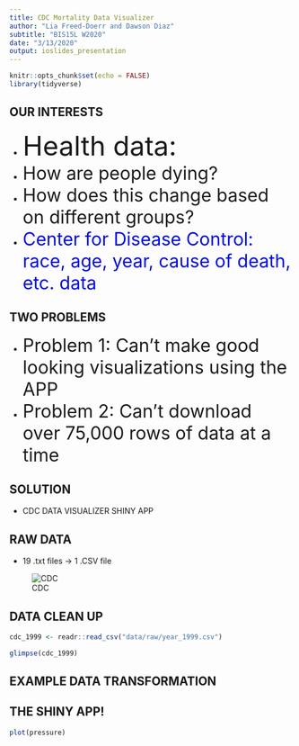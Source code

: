 ```yaml
---
title: CDC Mortality Data Visualizer
author: "Lia Freed-Doerr and Dawson Diaz"
subtitle: "BIS15L W2020"
date: "3/13/2020"
output: ioslides_presentation
---
```


```r
knitr::opts_chunk$set(echo = FALSE)
library(tidyverse)
```


<!-- Lia -->
## OUR INTERESTS 

- <font size="8">Health data: </font>
- <font size="6">How are people dying? </font>
- <font size="6">How does this change based on different groups? </font>
- <font size="6"><font color="light blue">Center for Disease Control: race, age, year, cause of death, etc. data </font></font>

<!-- Dawson -->
## TWO PROBLEMS

- <font size="6">Problem 1: Can't make good looking visualizations using the APP </font>
- <font size="6">Problem 2: Can't download over 75,000 rows of data at a time </font>

<!-- Dawson -->
## SOLUTION

- CDC DATA VISUALIZER SHINY APP

<!-- Lia -->
## RAW DATA

- 19 .txt files ->  1 .CSV file


![CDC](images/cdcwonder.png)

<!-- Lia -->
## DATA CLEAN UP

```r
cdc_1999 <- readr::read_csv("data/raw/year_1999.csv")
```

```r
glimpse(cdc_1999)
```

<!-- Dawson -->
## EXAMPLE DATA TRANSFORMATION


<!-- Dawson -->
## THE SHINY APP!

```r
plot(pressure)
```

